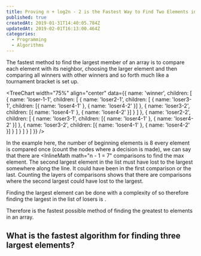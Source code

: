 ```yaml
---
title: Proving n + log2n - 2 is the Fastest Way to Find Two Elements in an Array
published: true
createdAt: 2019-01-31T14:40:05.784Z
updatedAt: 2019-02-01T16:13:00.464Z
categories:
  - Programming
  - Algorithms
---
```


The fastest method to find the largest member of an array is to compare each element with its neighbor, choosing the
larger element and  then comparing all winners with other winners and so forth much like a tournament bracket is set
up.

<TreeChart
  width="75%"
  align="center"
  data={{
    name: 'winner',
    children: [
      {
        name: 'loser-1-1',
        children: [
          {
            name: 'loser2-1',
            children: [
              { name: 'loser3-1', children: [{ name: 'loser4-1' }, { name: 'loser4-2' }] },
              { name: 'loser3-2', children: [{ name: 'loser4-1' }, { name: 'loser4-2' }] }
            ]
          },
          {
            name: 'loser2-2',
            children: [
              { name: 'loser3-1', children: [{ name: 'loser4-1' }, { name: 'loser4-2' }] },
              { name: 'loser3-2', children: [{ name: 'loser4-1' }, { name: 'loser4-2' }] }
            ]
          }
        ]
      }
    ]
  }}
/>

In the example here, the number of beginning elements is 8 every element is compared once (count the nodes where a
decision is made), we can say that there are <InlineMath math="n - 1 = 7" comparisons to find the max element. The
second largest element in the list must have lost to the largest somewhere along the line. It could have been in the
first comparison or the last. Counting the layers of comparisons shows that there are <InlineMath math="log_2 n" />
comparisons where the second largest could have lost to the largest.

Finding the largest element can be done with a complexity of <InlineMath math="n - 1" /> so therefore finding the
largest in the list of losers is <InlineMath math="log_2 - 1" />.

Therefore <InlineMath math="n + log_2 n - 1" /> is the fastest possible method of finding the greatest to elements in an
array.

## What is the fastest algorithm for finding three largest elements?
